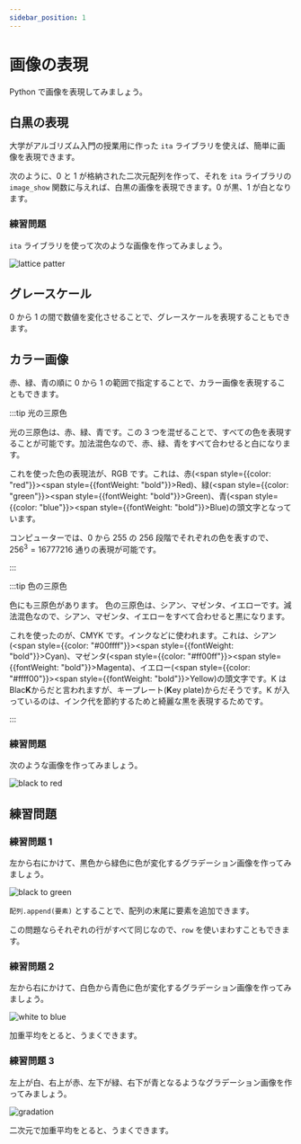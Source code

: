```yaml
---
sidebar_position: 1
---
```



# 画像の表現

Python で画像を表現してみましょう。

## 白黒の表現

大学がアルゴリズム入門の授業用に作った `ita` ライブラリを使えば、簡単に画像を表現できます。

次のように、0 と 1 が格納された二次元配列を作って、それを `ita` ライブラリの `image_show` 関数に与えれば、白黒の画像を表現できます。0 が黒、1 が白となります。

<ViewSource path="/image/black_and_white.ipynb" />

### 練習問題

`ita` ライブラリを使って次のような画像を作ってみましょう。

![lattice patter](lattice_pattern.drawio.svg)

<Answer>
  <ViewSource path="/image/lattice_pattern.ipynb" />
</Answer>

## グレースケール

0 から 1 の間で数値を変化させることで、グレースケールを表現することもできます。

<ViewSource path="/image/grayscale.ipynb" />

## カラー画像

赤、緑、青の順に 0 から 1 の範囲で指定することで、カラー画像を表現することもできます。

<ViewSource path="/image/color.ipynb" />

:::tip 光の三原色

光の三原色は、赤、緑、青です。この 3 つを混ぜることで、すべての色を表現することが可能です。加法混色なので、赤、緑、青をすべて合わせると白になります。

これを使った色の表現法が、RGB です。これは、赤(<span style={{color: "red"}}><span style={{fontWeight: "bold"}}>R</span>ed</span>)、緑(<span style={{color: "green"}}><span style={{fontWeight: "bold"}}>G</span>reen</span>)、青(<span style={{color: "blue"}}><span style={{fontWeight: "bold"}}>B</span>lue</span>)の頭文字となっています。

コンピューターでは、0 から 255 の 256 段階でそれぞれの色を表すので、$256^3 = 16777216$ 通りの表現が可能です。

:::

:::tip 色の三原色

色にも三原色があります。
色の三原色は、シアン、マゼンタ、イエローです。減法混色なので、シアン、マゼンタ、イエローをすべて合わせると黒になります。

これを使ったのが、CMYK です。インクなどに使われます。これは、シアン(<span style={{color: "#00ffff"}}><span style={{fontWeight: "bold"}}>C</span>yan</span>)、マゼンタ(<span style={{color: "#ff00ff"}}><span style={{fontWeight: "bold"}}>M</span>agenta</span>)、イエロー(<span style={{color: "#ffff00"}}><span style={{fontWeight: "bold"}}>Y</span>ellow</span>)の頭文字です。K は Blac**K**からだと言われますが、キープレート(**K**ey plate)からだそうです。K が入っているのは、インク代を節約するためと綺麗な黒を表現するためです。

:::

### 練習問題

次のような画像を作ってみましょう。

![black to red](black_to_red.drawio.png)

<Answer>
  <ViewSource path="/image/black_to_red.ipynb" />
</Answer>

## 練習問題

### 練習問題 1

左から右にかけて、黒色から緑色に色が変化するグラデーション画像を作ってみましょう。

![black to green](black_to_green.png)

<Answer>

<ViewSource path="/image/black_to_green.ipynb" />

`配列.append(要素)` とすることで、配列の末尾に要素を追加できます。

この問題ならそれぞれの行がすべて同じなので、`row` を使いまわすこともできます。

<ViewSource path="/image/black_to_green_another_solution.ipynb" />

</Answer>

### 練習問題 2

左から右にかけて、白色から青色に色が変化するグラデーション画像を作ってみましょう。

![white to blue](white_to_blue.png)

<Answer>

加重平均をとると、うまくできます。

<ViewSource path="/image/white_to_blue.ipynb" />

</Answer>

### 練習問題 3

左上が白、右上が赤、左下が緑、右下が青となるようなグラデーション画像を作ってみましょう。

![gradation](gradation.png)

<Answer>

二次元で加重平均をとると、うまくできます。

<ViewSource path="/image/gradation.ipynb" />

</Answer>
